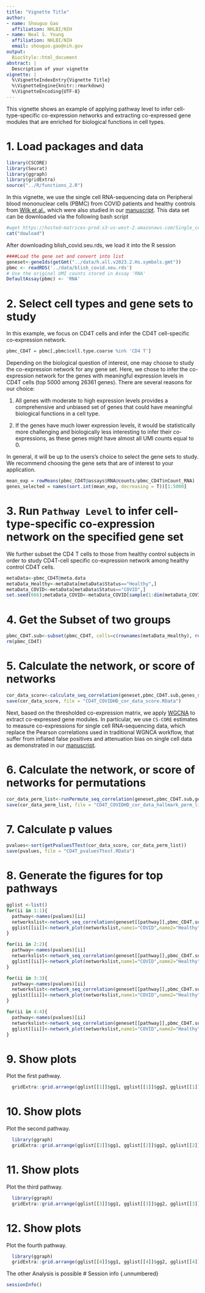 ---
title: "Vignette Title"
author:
- name: Shouguo Gao
  affiliation: NHLBI/NIH
- name: Neal S. Young
  affiliation: NHLBI/NIH
  email: shouguo.gao@nih.gov
output:
  BiocStyle::html_document
abstract: |
  Description of your vignette
vignette: |
  %\VignetteIndexEntry{Vignette Title}
  %\VignetteEngine{knitr::rmarkdown}
  %\VignetteEncoding{UTF-8}
---

This vignette shows an example of applying pathway level to infer cell-type-specific co-expression networks and extracting co-expressed gene modules that are enriched for biological functions in cell types.

# 1. Load packages and data

```{r setup, warning = FALSE, message = FALSE}
library(CSCORE)
library(Seurat)
library(ggraph)
library(gridExtra)
source("../R/functions_2.R")
```

In this vignette, we use the single cell RNA-sequencing data on Peripheral blood mononuclear cells (PBMC) from COVID patients and healthy controls from [Wilk et al.](https://www.nature.com/articles/s41591-020-0944-y), which were also studied in our [manuscript](https://www.biorxiv.org/content/10.1101/2022.12.13.520181v1). This data set can be downloaded via the following bash script

```{r eval = TRUE}
#wget https://hosted-matrices-prod.s3-us-west-2.amazonaws.com/Single_cell_atlas_of_peripheral_immune_response_to_SARS_CoV_2_infection-25/blish_covid.seu.rds
cat("dowload")
```

After downloading blish_covid.seu.rds, we load it into the R session

```{r eval = TRUE}
####Load the gene set and convert into list
geneset<-geneIds(getGmt("../data/h.all.v2023.2.Hs.symbols.gmt"))
pbmc <- readRDS('../data/blish_covid.seu.rds')
# Use the original UMI counts stored in Assay 'RNA'
DefaultAssay(pbmc) <- 'RNA'
```

# 2. Select cell types and gene sets to study

In this example, we focus on CD4T cells and infer the CD4T cell-specific co-expression network.

```{r eval = TRUE}
pbmc_CD4T = pbmc[,pbmc$cell.type.coarse %in% 'CD4 T']
```

Depending on the biological question of interest, one may choose to study the co-expression network for any gene set. Here, we chose to infer the co-expression network for the genes with meaningful expression levels in CD4T cells (top 5000 among 26361 genes). There are several reasons for our choice:

1.  All genes with moderate to high expression levels provides a comprehensive and unbiased set of genes that could have meaningful biological functions in a cell type.

2.  If the genes have much lower expression levels, it would be statistically more challenging and biologically less interesting to infer their co-expressions, as these genes might have almost all UMI counts equal to 0.

In general, it will be up to the users's choice to select the gene sets to study. We recommend choosing the gene sets that are of interest to your application.

```{r eval = TRUE}
mean_exp = rowMeans(pbmc_CD4T@assays$RNA@counts/pbmc_CD4T$nCount_RNA)
genes_selected = names(sort.int(mean_exp, decreasing = T))[1:5000]
```

# 3. Run `Pathway Level` to infer cell-type-specific co-expression network on the specified gene set

We further subset the CD4 T cells to those from healthy control subjects in order to study CD4T-cell specific co-expression network among healthy control CD4T cells.

```{r eval = TRUE}
metaData<-pbmc_CD4T@meta.data
metaData_Healthy<-metaData[metaData$Status=="Healthy",]
metaData_COVID<-metaData[metaData$Status=="COVID",]
set.seed(666);metaData_COVID<-metaData_COVID[sample(1:dim(metaData_COVID)[1],dim(metaData_Healthy)[1]),]
```

# 4. Get the Subset of two groups

```{r eval = TRUE}
pbmc_CD4T.sub<-subset(pbmc_CD4T, cells=c(rownames(metaData_Healthy), rownames(metaData_COVID)))
rm(pbmc_CD4T)
```

# 5. Calculate the network, or score of networks


```{r eval = TRUE}
cor_data_score<-calculate_seq_correlation(geneset,pbmc_CD4T.sub,genes_selected,"COVID","Healthy", returnType = "score", scoreMethod = "GSCNCA")
save(cor_data_score, file = "CD4T_COVIDHD_cor_data_score.RData")
```

Next, based on the thresholded co-expression matrix, we apply [WGCNA](https://bmcbioinformatics.biomedcentral.com/articles/10.1186/1471-2105-9-559) to extract co-expressed gene modules. In particular, we use `CS-CORE` estimates to measure co-expressions for single cell RNA-sequencing data, which replace the Pearson correlations used in traditional WGNCA workflow, that suffer from inflated false positives and attenuation bias on single cell data as demonstrated in our [manuscript](https://www.biorxiv.org/content/10.1101/2022.12.13.520181v1).

# 6. Calculate the network, or score of networks for permutations

```{r eval = TRUE}
cor_data_perm_list<-runPermute_seq_correlation(geneset,pbmc_CD4T.sub,genes_selected,"COVID","Healthy", ncores = 1, nPermute=20, returnType = "score", scoreMethod = "GSCNCA")
save(cor_data_perm_list, file = "CD4T_COVIDHD_cor_data_hallmark_perm_list_20.RData")
```

# 7. Calculate p values


```{r eval = TRUE}
pvalues<-sort(getPvaluesTTest(cor_data_score, cor_data_perm_list))
save(pvalues, file = "CD4T_pvaluesTtest.RData")
```

# 8. Generate the figures for top pathways

```{r eval = TRUE}
gglist <-list()
for(ii in 1:1){
  pathway<-names(pvalues)[ii]  
  networkslist<-network_seq_correlation(geneset[[pathway]],pbmc_CD4T.sub,genes_selected,"COVID","Healthy")
  gglist[[ii]]<-network_plot(networkslist,name1="COVID",name2="Healthy", fileName=paste0("CD4T_rank_",ii, "_", pathway, "_COVID_Healthy_Diff"))
}
```
```{r eval = TRUE}
for(ii in 2:2){
  pathway<-names(pvalues)[ii]  
  networkslist<-network_seq_correlation(geneset[[pathway]],pbmc_CD4T.sub,genes_selected,"COVID","Healthy")
  gglist[[ii]]<-network_plot(networkslist,name1="COVID",name2="Healthy", fileName=paste0("CD4T_rank_",ii, "_", pathway, "_COVID_Healthy_Diff"))
}
```
```{r eval = TRUE}
for(ii in 3:3){
  pathway<-names(pvalues)[ii]  
  networkslist<-network_seq_correlation(geneset[[pathway]],pbmc_CD4T.sub,genes_selected,"COVID","Healthy")
  gglist[[ii]]<-network_plot(networkslist,name1="COVID",name2="Healthy", fileName=paste0("CD4T_rank_",ii, "_", pathway, "_COVID_Healthy_Diff"))
}
```
```{r eval = TRUE}
for(ii in 4:4){
  pathway<-names(pvalues)[ii]  
  networkslist<-network_seq_correlation(geneset[[pathway]],pbmc_CD4T.sub,genes_selected,"COVID","Healthy")
  gglist[[ii]]<-network_plot(networkslist,name1="COVID",name2="Healthy", fileName=paste0("CD4T_rank_",ii, "_", pathway, "_COVID_Healthy_Diff"))
}
```

# 9. Show plots

Plot the first pathway.

```{r, fig.width = 20, fig.height = 8}
  gridExtra::grid.arrange(gglist[[1]]$gg1, gglist[[1]]$gg2, gglist[[1]]$ggDiff, ncol=3)
```

# 10. Show plots

Plot the second pathway.

```{r, fig.width = 20, fig.height = 8}
  library(ggraph)
  gridExtra::grid.arrange(gglist[[2]]$gg1, gglist[[2]]$gg2, gglist[[2]]$ggDiff, ncol=3)
```

# 11. Show plots

Plot the third pathway.

```{r, fig.width = 20, fig.height = 8}
  library(ggraph)
  gridExtra::grid.arrange(gglist[[3]]$gg1, gglist[[3]]$gg2, gglist[[3]]$ggDiff, ncol=3)
```

# 12. Show plots

Plot the fourth pathway.

```{r, fig.width = 20, fig.height = 8}
  library(ggraph)
  gridExtra::grid.arrange(gglist[[4]]$gg1, gglist[[4]]$gg2, gglist[[4]]$ggDiff, ncol=3)
```

The other Analysis is possible
# Session info {.unnumbered}

```{r sessionInfo, echo=FALSE}
sessionInfo()
```
